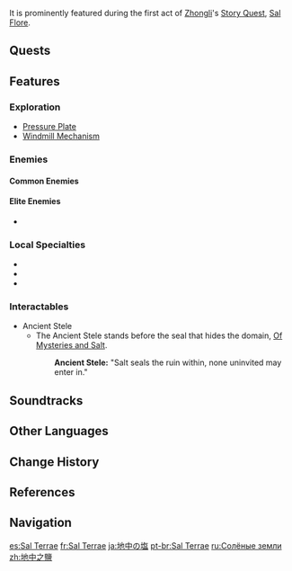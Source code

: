 {{About|the location|the ancient civilization|Sal Terrae (Civilization)}}
{{Location Infobox
|image        = <gallery>
Sal Terrae.png|In-Game
Sal Terrae Map.png|Map
</gallery>
|type         = Subarea
|region       = Liyue
|area         = Bishui Plain
}}
{{Quote|And that haven she eventually found is right here. Today, it is known as Sal Terrae.|[[Zhongli]]|{{Ref/Quest|A Ruin Under Lock and Key}}}}
{{Location Intro|{{Lang|'''Sal Terrae'''|la=<nowiki />|la_tl=Salt of the Earth}}|description=<p>{{If Self|Sal Terrae|It|Sal Terrae}} was founded by [[Havria]], the God of Salt, and was the last sanctuary she presided over for her people after conceding much of her land during the [[Archon War]] in hopes of peace.</p>}}

It is prominently featured during the first act of [[Zhongli]]'s [[Story Quest]], [[Sal Flore]].

==Quests==
{{Quests by Category List|heo=1}}

==Features==
===Exploration===
* [[Pressure Plate]]
* [[Windmill Mechanism]]

===Enemies===
====Common Enemies====
{{Enemy List|Hilichurl;Hilichurl Fighter;Pyro Hilichurl Shooter;Electro Hilichurl Shooter}}

====Elite Enemies====
*{{Enemy|Stonehide Lawachurl}}

===Local Specialties===
*{{Item|Cor Lapis}}
*{{Item|Noctilucous Jade}}
*{{Item|Violetgrass}}

===Interactables===
*Ancient Stele
**The Ancient Stele stands before the seal that hides the domain, [[Of Mysteries and Salt]].
{{Dialogue Start}}
::'''Ancient Stele:''' "Salt seals the ruin within, none uninvited may enter in."
{{Dialogue End}}

==Soundtracks==
{{Soundtracks by Category Table|type=location}}

==Other Languages==
{{Other Languages
|en      = Sal Terrae
|en_tl   = Salt of the Earth
|en_lang = la
|zhs     = 地中之盐
|zhs_rm  = Dìzhōng zhī Yán
|zht     = 地中之鹽
|zht_rm  = Dìzhōng zhī Yán
|zh_tl   = Salt of the Earth
|ja      = {{Rubi|地|ち|中|ちゅう}}の{{Rubi|塩|しお}}
|ja_rm   = Chichuu no Shio<ref>[[Map]], Label: Sal Terrae (Japanese)</ref>
|ja_tl   = Salt of the Earth
|ko      = {{tt|대지|大地}}의 소금
|ko_rm   = Daeji-ui Sogeum
|ko_tl   = Salt of the Earth
|es      = Sal Terrae
|fr      = Sal Terrae
|ru      = Солёные земли
|ru_tl   = Salty Lands
|th      = Sal Terrae
|vi      = Vùng Đất Muối
|vi_tl   = Salt Land
|de      = Sal Terrae
|id      = Sal Terrae
|pt      = Sal Terrae
|tr      = Dünyanın Tuzu
|tr_tl   = The World's Salt
|it      = Sal Terrae
}}

==Change History==
{{Change History|1.0}}

==References==
{{Reflist}}

==Navigation==
{{Area Navbox|Liyue}}

[[es:Sal Terrae]]
[[fr:Sal Terrae]]
[[ja:地中の塩]]
[[pt-br:Sal Terrae]]
[[ru:Солёные земли]]
[[zh:地中之鹽]]